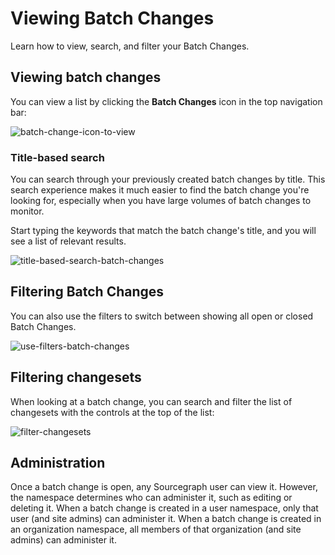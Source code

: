 # Viewing Batch Changes

<p className="subtitle">Learn how to view, search, and filter your Batch Changes.</p>

## Viewing batch changes

You can view a list by clicking the **Batch Changes** icon in the top navigation bar:

![batch-change-icon-to-view](https://sourcegraphstatic.com/docs/images/batch_changes/2024/batch_changes_icon_in_menu.png)

### Title-based search

You can search through your previously created batch changes by title. This search experience makes it much easier to find the batch change you're looking for, especially when you have large volumes of batch changes to monitor.

Start typing the keywords that match the batch change's title, and you will see a list of relevant results.

![title-based-search-batch-changes](https://storage.googleapis.com/sourcegraph-assets/Docs/title-based-search-bc.png)

## Filtering Batch Changes

You can also use the filters to switch between showing all open or closed Batch Changes.

![use-filters-batch-changes](https://sourcegraphstatic.com/docs/images/batch_changes/2024/viewing_batch_changes_filtering.png)

## Filtering changesets

When looking at a batch change, you can search and filter the list of changesets with the controls at the top of the list:

![filter-changesets](https://sourcegraphstatic.com/docs/images/batch_changes/2024/viewing_batch_changes_filtering_changesets.png)

## Administration

Once a batch change is open, any Sourcegraph user can view it. However, the namespace determines who can administer it, such as editing or deleting it. When a batch change is created in a user namespace, only that user (and site admins) can administer it. When a batch change is created in an organization namespace, all members of that organization (and site admins) can administer it.
